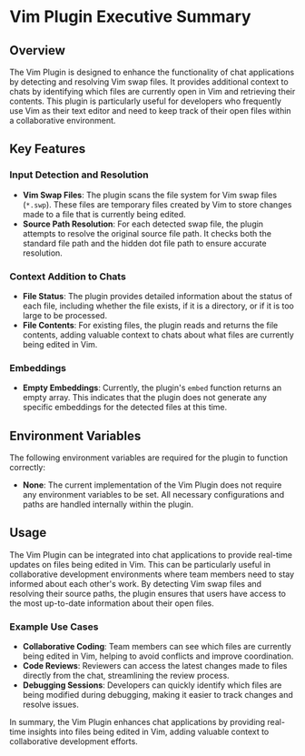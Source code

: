 # Vim Plugin Executive Summary

## Overview

The Vim Plugin is designed to enhance the functionality of chat applications by detecting and resolving Vim swap files. It provides additional context to chats by identifying which files are currently open in Vim and retrieving their contents. This plugin is particularly useful for developers who frequently use Vim as their text editor and need to keep track of their open files within a collaborative environment.

## Key Features

### Input Detection and Resolution

- **Vim Swap Files**: The plugin scans the file system for Vim swap files (`*.swp`). These files are temporary files created by Vim to store changes made to a file that is currently being edited.
- **Source Path Resolution**: For each detected swap file, the plugin attempts to resolve the original source file path. It checks both the standard file path and the hidden dot file path to ensure accurate resolution.

### Context Addition to Chats

- **File Status**: The plugin provides detailed information about the status of each file, including whether the file exists, if it is a directory, or if it is too large to be processed.
- **File Contents**: For existing files, the plugin reads and returns the file contents, adding valuable context to chats about what files are currently being edited in Vim.

### Embeddings

- **Empty Embeddings**: Currently, the plugin's `embed` function returns an empty array. This indicates that the plugin does not generate any specific embeddings for the detected files at this time.

## Environment Variables

The following environment variables are required for the plugin to function correctly:

- **None**: The current implementation of the Vim Plugin does not require any environment variables to be set. All necessary configurations and paths are handled internally within the plugin.

## Usage

The Vim Plugin can be integrated into chat applications to provide real-time updates on files being edited in Vim. This can be particularly useful in collaborative development environments where team members need to stay informed about each other's work. By detecting Vim swap files and resolving their source paths, the plugin ensures that users have access to the most up-to-date information about their open files.

### Example Use Cases

- **Collaborative Coding**: Team members can see which files are currently being edited in Vim, helping to avoid conflicts and improve coordination.
- **Code Reviews**: Reviewers can access the latest changes made to files directly from the chat, streamlining the review process.
- **Debugging Sessions**: Developers can quickly identify which files are being modified during debugging, making it easier to track changes and resolve issues.

In summary, the Vim Plugin enhances chat applications by providing real-time insights into files being edited in Vim, adding valuable context to collaborative development efforts.
